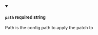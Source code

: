 
<details className="config-field" data-expandable="false" open>
<summary>

#### `path` <span class="config-field-required" data-required="true">required</span> <span class="config-field-type">string</span> <span class="config-field-default"></span>

Path is the config path to apply the patch to

</summary>



</details>
